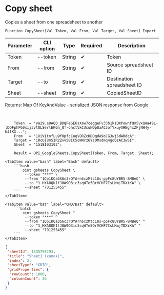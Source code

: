 ﻿---
sidebar_position: 3
description: Copy sheet and other functions to work with Google Sheets in the Open Integration Package, a free open-source integration library for 1C:Enterprise 8, OneScript and CLI
keywords: [1C, 1С, 1С:Enterprise, 1С:Enterprise 8.3, API, Integration, Services, Exchange, OneScript, CLI, Google Sheets]
---


# Copy sheet
 Copies a sheet from one spreadsheet to another



`Function CopySheet(Val Token, Val From, Val Target, Val Sheet) Export`

  | Parameter | CLI option | Type | Required | Description |
  |-|-|-|-|-|
  | Token | --token | String | &#x2714; | Token |
  | From | --from | String | &#x2714; | Source spreadsheet ID |
  | Target | --to | String | &#x2714; | Destination spreadsheet ID |
  | Sheet | --sheet | String | &#x2714; | CopiedSheetID |

  
  Returns:  Map Of KeyAndValue - serialized JSON response from Google

<br/>



```bsl title="1C:Enterprise/OneScript code example"
    Token  = "ya29.a0AQQ_BDQFeGE6sXaw7ceggeFv33b1k1QXPownfQX5VxQHa49L-lDOFphPG0xij3vtOLSerlEKGn_Qf-ohstVkCUcuNOpUaAC5ofYxuyXHNg4xZPjNH4y-U4lKX...";
    From   = "1XiV1tofLu9fOpfcCoqVORZcHDDqdA9oCG3wj5dARdcA";
    Target = "1RcUjBmSIR2Zvv58IC5oWNrz6YsOMsdmq4goQzAC3wSI";
    Sheet  = "1518103192";

    Result = OPI_GoogleSheets.CopySheet(Token, From, Target, Sheet);
```
 

 <Tabs>
  
    <TabItem value="bash" label="Bash" default>
        ```bash
            oint gsheets CopySheet \
             --token "***" \
             --from "1Qp1KQa3S6c3rQYArn6czMtc1Us-ppFc8UYBR5-8MBeQ" \
             --to "1_HXA8QK1fJ0W9O3ic3sqWTe5QrVCHF7IsLKmjTDXiKA" \
             --sheet "701255455"
        ```
    </TabItem>
  
    <TabItem value="bat" label="CMD/Bat" default>
        ```batch
            oint gsheets CopySheet ^
             --token "***" ^
             --from "1Qp1KQa3S6c3rQYArn6czMtc1Us-ppFc8UYBR5-8MBeQ" ^
             --to "1_HXA8QK1fJ0W9O3ic3sqWTe5QrVCHF7IsLKmjTDXiKA" ^
             --sheet "701255455"
        ```
    </TabItem>
</Tabs>


```json title="Result"
{
 "sheetId": 1335798293,
 "title": "Sheet1 (копия)",
 "index": 2,
 "sheetType": "GRID",
 "gridProperties": {
  "rowCount": 1000,
  "columnCount": 26
 }
}
```
